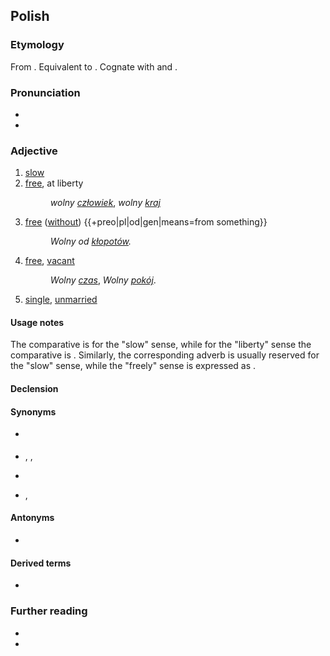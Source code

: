 ==Polish==

===Etymology===
From {{inh|pl|sla-pro|*volьnъ}}. Equivalent to {{affix|pl|wola|-ny}}. Cognate with {{cog|cs|volný}} and {{cog|ru|вольный}}.

===Pronunciation===
* {{pl-IPA}}
* {{audio|pl|Pl-wolny.ogg|audio}}

===Adjective===
{{pl-adj|wolniejszy|bardziej|adv=wolno}}

# [[slow]]
# [[free]], at liberty
#: ''wolny [[człowiek]]'', ''wolny [[kraj]]''
# [[free]] ([[without]]) {{+preo|pl|od|gen|means=from something}}
#: ''Wolny od [[kłopot|kłopotów]].''
# [[free]], [[vacant]]
#: ''Wolny [[czas]]'', ''Wolny [[pokój]]''.
# [[single]], [[unmarried]]

====Usage notes====
The comparative is {{m|pl|wolniejszy}} for the "slow" sense, while for the "liberty" sense the comparative is {{m|pl|[[bardziej]] wolny}}. Similarly, the corresponding adverb {{m|pl|wolno}} is usually reserved for the "slow" sense, while the "freely" sense is expressed as {{m|pl|[[w]] [[sposób]] wolny}}.

====Declension====
{{pl-decl-adj-y|woln|wolni}}

====Synonyms====
* {{sense|slow}} {{l|pl|powolny}}
* {{sense|at liberty}} {{l|pl|niezależny}}, {{l|pl|nieskrępowany}}, {{l|pl|swobodny}}
* {{sense|vacant}} {{l|pl|niezajęty}}
* {{sense|single}} {{l|pl|nieżonaty}}, {{l|pl|dostępny}}

====Antonyms====
* {{sense|slow}} {{l|pl|szybki}}

====Derived terms====
* {{l|pl|wolność}}

===Further reading===
* {{R:pl:WSJP}}
* {{R:PWN}}